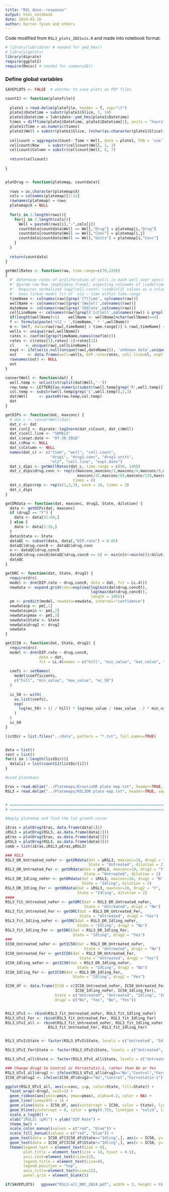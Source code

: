 ```yaml
---
title: "RSL dose--response"
output: html_notebook
date: 2024-01-16
author: Darren Tyson and others
---
```


Code modified from `RSL3_plots_2021vis.R` and made into notebook format.

```r
# library(lubridate) # needed for ymd_hms()
# library(gplots)
library(diprate)
require(ggplot2)
require(Rmisc) # needed for summarySE()
```

### Define global variables
```r
SAVEPLOTS <- FALSE  # whether to save plots as PDF files
```


```r
countIJ <- function(platefile){ 
  
  plate1 = read.delim(platefile, header = T, sep="\t")
  plate1$Datetime = substr(plate1$Slice, 1, 14)
  plate1$Datetime = lubridate::ymd_hms(plate1$Datetime)
  times = difftime(plate1$Datetime, plate1$Datetime[1], units = "hours")
  plate1$Time = as.numeric(times)
  plate1$Well = substr(plate1$Slice, (nchar(as.character(plate1$Slice)) - 6), nchar(as.character(plate1$Slice)))
  
  cellcount = aggregate(Count~ Time + Well, data = plate1, FUN = 'sum')
  cellcount$Row    = substr(cellcount$Well, 1, 3)
  cellcount$Column = substr(cellcount$Well, 5, 7)
  
  return(cellcount)
  
}


platDrug <- function(platemap, countdata){
  
  rows = as.character(platemap$X)
  cols = colnames(platemap)[2:12]
  rownames(platemap) = rows
  platemap$X = NULL
  
  for(i in 2:length(rows)){
    for(j in 2:length(cols)){
      Well = paste0(rows[i],"-",cols[j])
      countdata[countdata$Well == Well,"Drug"] = platemap[i,"Drug"]
      countdata[countdata$Well == Well,"Conc"] = platemap[i,j]
      countdata[countdata$Well == Well,"Units"] = platemap[i,"Conc"]
    }
  }
  
  return(countdata)
}

getWellRates <- function(raw, time.range=c(70,120))
{
  #' Determine rates of proliferation of cells in each well over specified time range
  #' @param raw Raw \emph{data.frame}; expecting colnames of \code{time, well, date, cell.line, nl2}
  #'  Requires normalized log2(cell.count) \code{nl2} values as a column in \code{raw}
  #'  Uses linear model fit of  nl2 ~ time within time.range
  timeName <- colnames(raw)[grep('[Tt]ime', colnames(raw))]
  wellName <- colnames(raw)[grep('[Ww]ell',colnames(raw))]
  dateName <- colnames(raw)[grep('[Dd]ate',colnames(raw))]
  cellLineName <- colnames(raw)[grepl('[cC]ell',colnames(raw)) & grepl('[lL]ine',colnames(raw))]
  if(length(wellName)>1)    wellName <- wellName[nchar(wellName)==4]
  f <- formula(paste('nl2 ~ ',timeName,' * ',wellName))
  m <- lm(f, data=raw[raw[,timeName] > time.range[1] & raw[,timeName] < time.range[2],])
  wells <- unique(raw[,wellName])
  rates <- coef(m)[grep(timeName,names(coef(m)))]
  rates <- c(rates[1],rates[-1]+rates[1])
  cl     <- unique(raw[,cellLineName])
  expt <- ifelse(is.null(unique(raw[,dateName])), 'unknown date',unique(raw[,dateName]))
  out     <- data.frame(well=wells, DIP.rate=rates, cell.line=cl, expt.date=expt)
  rownames(out) <- NULL
  out
}

convertWell <- function(dat) {
  well.temp <- unlist(strsplit(dat$Well,'-'))
  row.temp <- LETTERS[as.numeric(substr(well.temp[grep('R',well.temp)],2,3))]
  col.temp <- substr(well.temp[grep('C',well.temp)],2,3)
  dat$Well     <- paste0(row.temp,col.temp)
  dat
}

getDIPs <- function(dat, maxconc) {
  # dat_c <- convertWell(dat)
  dat_c <- dat
  dat_c$nl2 <- diprate::log2norm(dat_c$Count, dat_c$Well)
  dat_c$cell.line <- "SKMEL5"
  dat_c$expt.date <- "07-30-2018"
  dat_c$Row <- NULL
  dat_c$Column <- NULL
  names(dat_c) <- c("time", "well", "cell.count", 
                    "drug1", "drug1.conc", "drug1.units",
                    "nl2", "cell.line", "expt.date")
  dat_c_dips <- getWellRates(dat_c, time.range = c(50, 140))
  dat_c_dips$drug.conc <- rep(c(maxconc,maxconc/2,maxconc/4,maxconc/8,maxconc/16,
                                maxconc/32,maxconc/64,maxconc/128,maxconc/256,0),
                              times = 6)
  dat_c_dips$rep <- rep(c(1,2,3), each = 10, times = 2)
  dat_c_dips
}

getDRdata <- function(dat, maxconc, drug2, State, dilution) {
  data <- getDIPs(dat, maxconc)
  if (drug2 == "Y") {
    data <- data[31:60,]
  } else {
    data <- data[1:30,]
  }
  data$State <- State
  dataQC <- subset(data, data[,"DIP.rate"] < 0.05)
  dataQC$drug.conc0 <- dataQC$drug.conc
  n <- dataQC$drug.conc0
  dataQC$drug.conc0[dataQC$drug.conc0 == 0] <- min(n[n!=min(n)])/dilution
  dataQC
}

getDRC <- function(dat, State, drug2) {
  require(drc)
  model <- drm(DIP.rate ~ drug.conc0, data = dat, fct = LL.4())
  newdata <- expand.grid(conc=exp(seq(log(min(dat$drug.conc0)), 
                                      log(max(dat$drug.conc0)),
                                      length = 100)))
  pm <- predict(model, newdata=newdata, interval="confidence")
  newdata$p <- pm[,1]
  newdata$pmin <- pm[,2]
  newdata$pmax <- pm[,3]
  newdata$State <- State
  newdata$drug2 <- drug2
  newdata
}

getIC50 <- function(dat, State, drug2) {
  require(drc)
  model <- drm(DIP.rate ~ drug.conc0, 
               data = dat, 
               fct = LL.4(names = c("hill", "min_value", "max_value", "ec_50")))
  
  coefs <- setNames(
    model$coefficients,
    c("hill", "min_value", "max_value", "ec_50")
  )
  
  ic_50 <- with(
    as.list(coefs),
    exp(
      log(ec_50) + (1 / hill) * log(max_value / (max_value - 2 * min_value))
    )
  )
  ic_50
}

```


```r

listDir = list.files("../data", pattern = "*.txt", full.names=TRUE)


data = list()
test = list()
for(i in 1:length(listDir)){
  data[i] = list(countIJ(listDir[i]))
}

#Load platemaps

Eras = read.delim("../Platemaps/ErastinDR plate map.txt", header=TRUE, sep="\t")
RSL3 = read.delim("../Platemaps/RSL3DR plate map.txt", header=TRUE, sep="\t")


# ============================================================================================================
# ============================================================================================================

#Apply platemap and find the ln2 growth curve

iEras = platDrug(Eras, data.frame(data[1]))
iRSL3 = platDrug(RSL3, as.data.frame(data[2]))
pEras = platDrug(Eras, as.data.frame(data[3]))
pRSL3 = platDrug(RSL3, as.data.frame(data[4]))
comb = list(iEras,iRSL3,pEras,pRSL3)

```

```r
### RSL3
RSL3_DR_Untreated_noFer <- getDRdata(dat = pRSL3, maxconc=10, drug2 = "N", 
                                     State = "Untreated", dilution = 2)
RSL3_DR_Untreated_Fer <- getDRdata(dat = pRSL3, maxconc=10, drug2 = "Y", 
                                   State = "Untreated", dilution = 2)
RSL3_DR_Idling_noFer <- getDRdata(dat = iRSL3, maxconc=10, drug2 = "N", 
                                  State = "Idling", dilution = 2)
RSL3_DR_Idling_Fer <- getDRdata(dat = iRSL3, maxconc=10, drug2 = "Y", 
                                State = "Idling", dilution = 2)
####
RSL3_fit_Untreated_noFer <- getDRC(dat = RSL3_DR_Untreated_noFer, 
                                   State = "Untreated", drug2 = "No")
RSL3_fit_Untreated_Fer <- getDRC(dat = RSL3_DR_Untreated_Fer, 
                                 State = "Untreated", drug2 = "Yes")
RSL3_fit_Idling_noFer <- getDRC(dat = RSL3_DR_Idling_noFer, 
                                State = "Idling", drug2 = "No")
RSL3_fit_Idling_Fer <- getDRC(dat = RSL3_DR_Idling_Fer, 
                              State = "Idling", drug2 = "Yes")
###
IC50_Untreated_noFer <- getIC50(dat = RSL3_DR_Untreated_noFer, 
                                   State = "Untreated", drug2 = "No")
IC50_Untreated_Fer <- getIC50(dat = RSL3_DR_Untreated_Fer, 
                                 State = "Untreated", drug2 = "Yes")
IC50_Idling_noFer <- getIC50(dat = RSL3_DR_Idling_noFer, 
                                State = "Idling", drug2 = "No")
IC50_Idling_Fer <- getIC50(dat = RSL3_DR_Idling_Fer, 
                              State = "Idling", drug2 = "Yes")

IC50_df <- data.frame(IC50 = c(IC50_Untreated_noFer, IC50_Untreated_Fer,
                               IC50_Idling_noFer, IC50_Idling_Fer),
                      State = c("Untreated", "Untreated", "Idling", "Idling"),
                      drug2 = c("No", "Yes", "No", "Yes"))


RSL3_UTvI <- rbind(RSL3_fit_Untreated_noFer, RSL3_fit_Idling_noFer)
RSL3_UTvI_Fer <- rbind(RSL3_fit_Untreated_Fer, RSL3_fit_Idling_Fer)
RSL3_UTvI_all <- rbind(RSL3_fit_Untreated_noFer, RSL3_fit_Idling_noFer,
                   RSL3_fit_Untreated_Fer, RSL3_fit_Idling_Fer)


RSL3_UTvI$State <- factor(RSL3_UTvI$State, levels = c("Untreated", "Idling"))

RSL3_UTvI_Fer$State <- factor(RSL3_UTvI$State, levels = c("Untreated", "Idling"))

RSL3_UTvI_all$State <- factor(RSL3_UTvI_all$State, levels = c("Untreated", "Idling"))

### Change drug2 to Control or Ferrostatin-1, rather than No or Yes
RSL3_UTvI_all$drug2 <- ifelse(RSL3_UTvI_all$drug2=="No","Control","Ferrostatin-1")
IC50_df$drug2 <- ifelse(IC50_df$drug2=="No","Control","Ferrostatin-1")
```


```r
ggplot(RSL3_UTvI_all, aes(x=conc, y=p, color=State, fill=State)) +
  facet_wrap(~drug2, ncol=1) +
  geom_ribbon(aes(ymin=pmin, ymax=pmax), alpha=0.2, color = NA) +
  geom_line(linewidth = 1) +
  geom_vline(data = IC50_df, aes(xintercept = IC50, color = State), linetype = "dashed", linewidth = 0.75) +
  geom_hline(yintercept = 0, color = grey(0.75), linetype = "solid", linewidth = 0.5) +
  scale_x_log10() +
  xlab("[RSL3] (µM)") + ylab("DIP Rate") +
  theme_bw() + 
  scale_color_manual(values = c("red", "blue")) +
  scale_fill_manual(values = c("red", "blue")) + 
  geom_text(data = IC50_df[IC50_df$State=="Idling",], aes(x = IC50, y=-0.04, label = paste(signif(IC50,2),"µM"), color = State, text.size=6), nudge_x=-.3) +
  geom_text(data = IC50_df[IC50_df$State!="Idling",], aes(x = IC50, y=-0.04, label = paste(signif(IC50,2),"µM"), color = State, text.size=6), nudge_x=.3) +
  theme(legend.text = element_text(size = 8), 
        plot.title = element_text(size = 14, hjust = 0.5), 
        axis.text=element_text(size=12),
        legend.title = element_text(size=8),
        legend.position = "top",
        axis.title=element_text(size=12),
        panel.grid = element_blank())

if(SAVEPLOTS)   ggsave("RSL3-all_DRC_2024.pdf", width = 3, height = 6)
```

